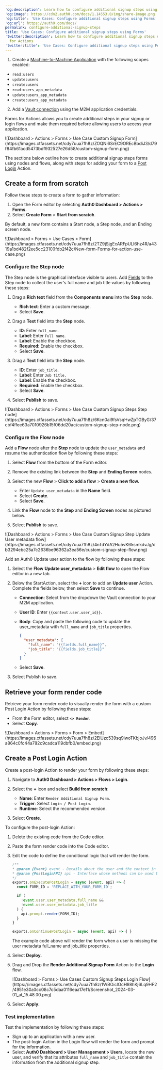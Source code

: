 ---
'og:description': Learn how to configure additional signup steps using Forms for Actions
'og:image': https://cdn2.auth0.com/docs/1.14553.0/img/share-image.png
'og:title': 'Use Cases: Configure additional signup steps using Forms'
'og:url': https://auth0.com/docs/
permalink: configure-additional-signup-steps
title: 'Use Cases: Configure additional signup steps using Forms'
'twitter:description': Learn how to configure additional signup steps using Forms
  for Actions
'twitter:title': 'Use Cases: Configure additional signup steps using Forms'
---
<Card title="Before you start">

1. Create a [Machine-to-Machine Application](/docs/get-started/auth0-overview/create-applications/machine-to-machine-apps) with the following scopes enabled:

* `read:users`
* `update:users`
* `create:users`
* `read:users_app_metadata`
* `update:users_app_metadata`
* `create:users_app_metadata`

2. Add a [Vault connection](/docs/customize/forms/vault) using the M2M application credentials.

</Card>

Forms for Actions allows you to create additional steps in your signup or login flows and make them required before allowing users to access your application.

<Frame>![Dashboard > Actions > Forms > Use Case Custom Signup Form](https://images.ctfassets.net/cdy7uua7fh8z/ZOQNi6SrEC9OREcBbdiJ3/d79f84fb61acd5473bdf932527e26d58/custom-signup-form.png)</Frame>

The sections below outline how to create additional signup steps forms using nodes and flows, along with steps for adding your form to a [Post Login](/docs/customize/actions/explore-triggers/signup-and-login-triggers/login-trigger) Action.

## Create a form from scratch

Follow these steps to create a form to gather information:

1. Open the Form editor by selecting **Auth0 Dashboard > Actions > Forms.**
2. Select **Create Form** > **Start from scratch**.

By default, a new form contains a Start node, a Step node, and an Ending screen node.

<Frame>![Dashboard > Forms > Use Cases > Form](https://images.ctfassets.net/cdy7uua7fh8z/2TZ9jSjgEcARFpULI6hz4R/a4319a1bd482f2ee5cc23100fdb2f42c/New-form-Forms-for-action-use-case.png)</Frame>

### Configure the Step node

The Step node is the graphical interface visible to users. Add [Fields](/docs/customize/forms/nodes-and-components) to the Step node to collect the user's full name and job title values by following these steps:

1. Drag a **Rich text** field from the **Components menu** into the **Step** node.

   * **Rich text**: Enter a custom message.
   * Select **Save**.
2. Drag a **Text** field into the **Step** node.

   * **ID**: Enter `full_name`.
   * **Label**: Enter `Full name`.
   * **Label**: Enable the checkbox.
   * **Required**: Enable the checkbox.
   * Select **Save**.
3. Drag a **Text** field into the **Step** node.

   * **ID**: Enter `job_title`.
   * **Label**: Enter `Job title.`
   * **Label**: Enable the checkbox.
   * **Required**: Enable the checkbox.
   * Select **Save**.
4. Select **Publish** to save.

<Frame>![Dashboard > Actions > Forms > Use Case Custom Signup Steps Step node](https://images.ctfassets.net/cdy7uua7fh8z/6Kcn0ai9fsVsqHwZpTGByG/37cbf4ffee63a7010926b15f06dd20ac/custom-signup-step-node.png)</Frame>

### Configure the Flow node

Add a **Flow** node after the **Step** node to update the `user_metadata` and resume the authentication flow by following these steps:

1. Select **Flow** from the bottom of the Form editor.
2. Remove the existing link between the **Step** and **Ending Screen** nodes.
3. Select the new **Flow** > **Click to add a flow** > **Create a new flow.**

   * Enter `Update user_metadata` in the **Name** field.
   * Select **Create**.
   * Select **Save**.
4. Link the **Flow** node to the **Step** and **Ending Screen** nodes as pictured below.
5. Select **Publish** to save.

<Frame>![Dashboard > Actions > Forms > Use Case Custom Signup Step Update User metadata flow](https://images.ctfassets.net/cdy7uua7fh8z/4nTdYdA2Hu5vK65smkdvJg/db3294ebc25a7c2636be96362a3ea56e/custom-signup-step-flow.png)</Frame>

Add an Auth0 Update user action to the flow by following these steps:

1. Select the **Flow** **Update user_metadata** > **Edit flow** to open the Flow editor in a new tab.
2. Below the StartAction, select the **+** icon to add an **Update user** Action. Complete the fields below, then select **Save** to continue.

   * **Connection**: Select from the dropdown the Vault connection to your M2M application.
   * **User ID**: Enter `{{context.user.user_id}}`.
   * **Body**: Copy and paste the following code to update the user_metadata with `full_name` and `job_title` properties.

     ```json lines
     {
       "user_metadata": {
         "full_name": "{{fields.full_name}}",
         "job_title": "{{fields.job_title}}"
       }
     }
     ```

     

     
   * Select **Save**.
3. Select Publish to save.

## Retrieve your form render code

Retrieve your form render code to visually render the form with a custom Post Login Action by following these steps:

* From the Form editor, select **`<> Render`**.
* Select **Copy**.

<Frame>![Dashboard > Actions > Forms > Form > Embed](https://images.ctfassets.net/cdy7uua7fh8z/2EIUzc539sq9lwoTKbjoJv/496a864c0fc44a782c9cadca119dbfb0/embed.png)</Frame>

## Create a Post Login Action

Create a post-login Action to render your form by following these steps:

1. Navigate to **Auth0 Dashboard > Actions > Flows > Login.**
2. Select the **+** icon and select **Build from scratch**:

   * **Name**: Enter `Render Additional Signup Form`.
   * **Trigger**: Select `Login / Post Login`.
   * **Runtime**: Select the recommended version.
3. Select **Create**.

To configure the post-login Action:

1. Delete the existing code from the Code editor.
2. Paste the form render code into the Code editor.
3. Edit the code to define the conditional logic that will render the form.

   ```javascript lines
   /**
   * @param {Event} event - Details about the user and the context in which they are logging in.
   * @param {PostLoginAPI} api - Interface whose methods can be used to change the behavior of the login.
   */
   exports.onExecutePostLogin = async (event, api) => {
     const FORM_ID = 'REPLACE_WITH_YOUR_FORM_ID';

     if (
       !event.user.user_metadata.full_name &&
       !event.user.user_metadata.job_title
     ) {
       api.prompt.render(FORM_ID);
     }
   }

   exports.onContinuePostLogin = async (event, api) => { }
   ```


   

   

   <Callout icon="file-lines" color="#0EA5E9" iconType="regular">

   The example code above will render the form when a user is missing the user metadata full_name and job_title properties.

   </Callout>
4. Select **Deploy.**
5. Drag and Drop the **Render Additional Signup Form** Action to the **Login** flow.

   <Frame>![Dashboard > Forms > Use Cases Custom Signup Steps Login Flow](https://images.ctfassets.net/cdy7uua7fh8z/1WBOicIOcH98hKj6Lq9HF2/4951e30a0cc08c7c5daa0116eaa17e11/Screenshot_2024-03-01_at_15.48.00.png)</Frame>
6. Select **Apply**.

### Test implementation

Test the implementation by following these steps:

* Sign up to an application with a new user.
* The post-login Action in the Login flow will render the form and prompt for the information.
* Select **<Tooltip tip="Auth0 Dashboard: Auth0's main product to configure your services." cta="View Glossary" href="/docs/glossary?term=Auth0+Dashboard">Auth0 Dashboard</Tooltip> > User Management > Users,** locate the new user, and verify that its attributes `full_name` and `job_title` contain the information from the additional signup step.